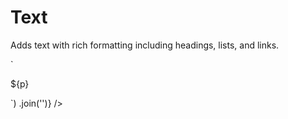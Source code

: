 

<Meta title="Slices/Page/Text" component={PageBodyText} />

# Text

Adds text with rich formatting including headings, lists, and links.

<Canvas withSource="none">
  <Story name="With long text">
    <PageBodyText
      nextSharesBg={false}
      textHTML={faker.lorem
        .paragraphs(4)
        .split('\n')
        .map((p) => `<p>${p}</p>`)
        .join('')}
    />
  </Story>
</Canvas>
